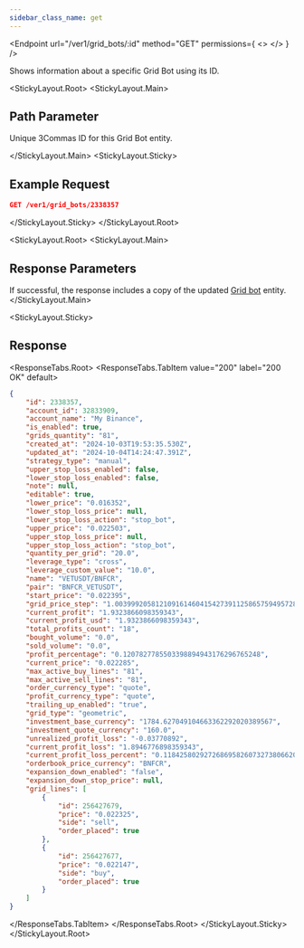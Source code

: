 ```yaml
---
sidebar_class_name: get
---
```


<Endpoint
  url="/ver1/grid_bots/:id"
  method="GET"
  permissions={
    <>
      <Permission title="Permission" description="BOTS_WRITE" />
      <Permission title="Security" description="SIGNED" />
    </>
  }
/>

Shows information about a specific Grid Bot using its ID.

<StickyLayout.Root>
   <StickyLayout.Main>

## Path Parameter
<ApiParam name='id' type='integer' id="id" required>
   Unique 3Commas ID for this Grid Bot entity.
</ApiParam>

</StickyLayout.Main>
<StickyLayout.Sticky>

## Example Request

```json
GET /ver1/grid_bots/2338357
```
</StickyLayout.Sticky>
</StickyLayout.Root>

<StickyLayout.Root>
<StickyLayout.Main>

## Response Parameters
If successful, the response includes a copy of the updated [Grid bot](./0.%20Grid%20Bot%20entity.mdx) entity.
</StickyLayout.Main>

<StickyLayout.Sticky>

## Response

<ResponseTabs.Root>
<ResponseTabs.TabItem value="200" label="200 OK" default>

```json
{
    "id": 2338357,
    "account_id": 32833909,
    "account_name": "My Binance",
    "is_enabled": true,
    "grids_quantity": "81",
    "created_at": "2024-10-03T19:53:35.530Z",
    "updated_at": "2024-10-04T14:24:47.391Z",
    "strategy_type": "manual",
    "upper_stop_loss_enabled": false,
    "lower_stop_loss_enabled": false,
    "note": null,
    "editable": true,
    "lower_price": "0.016352",
    "lower_stop_loss_price": null,
    "lower_stop_loss_action": "stop_bot",
    "upper_price": "0.022503",
    "upper_stop_loss_price": null,
    "upper_stop_loss_action": "stop_bot",
    "quantity_per_grid": "20.0",
    "leverage_type": "cross",
    "leverage_custom_value": "10.0",
    "name": "VETUSDT/BNFCR",
    "pair": "BNFCR_VETUSDT",
    "start_price": "0.022395",
    "grid_price_step": "1.00399920581210916146041542739112586575949572812639182",
    "current_profit": "1.9323866098359343",
    "current_profit_usd": "1.9323866098359343",
    "total_profits_count": "18",
    "bought_volume": "0.0",
    "sold_volume": "0.0",
    "profit_percentage": "0.1207827785503398894943176296765248",
    "current_price": "0.022285",
    "max_active_buy_lines": "81",
    "max_active_sell_lines": "81",
    "order_currency_type": "quote",
    "profit_currency_type": "quote",
    "trailing_up_enabled": "true",
    "grid_type": "geometric",
    "investment_base_currency": "1784.627049104663362292020389567",
    "investment_quote_currency": "160.0",
    "unrealized_profit_loss": "-0.03770892",
    "current_profit_loss": "1.8946776898359343",
    "current_profit_loss_percent": "0.1184258029272686958260732738066206",
    "orderbook_price_currency": "BNFCR",
    "expansion_down_enabled": "false",
    "expansion_down_stop_price": null,
    "grid_lines": [
        {
            "id": 256427679,
            "price": "0.022325",
            "side": "sell",
            "order_placed": true
        },
        {
            "id": 256427677,
            "price": "0.022147",
            "side": "buy",
            "order_placed": true
        }
    ]
}
```
  </ResponseTabs.TabItem>
  </ResponseTabs.Root>
</StickyLayout.Sticky>
</StickyLayout.Root>
